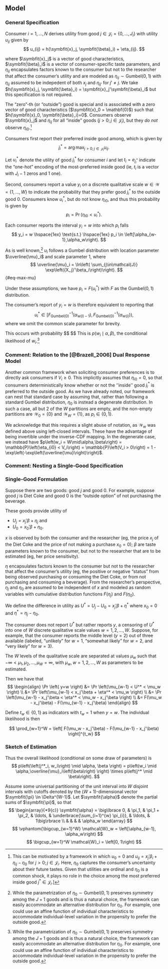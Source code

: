## Model {#sec-model}

### General Specification

Consumer $i=1,\ldots,N$ derives utility from good $j \in \mathcal{J}_i =  \lbrace 0,\ldots,J_i \rbrace$ with utility $u_{ij}$ given by
$$
u_{ij} = h(\symbfit{x}_j, \symbfit{\beta}_i) + \eta_{ij}.
$$

where $\symbfit{x}_j$ is a vector of good characteristics, $\symbfit{\beta}_i$ is a vector of consumer-specific taste parameters, and $\eta_{ij}$ encapsulates factors known to the consumer but not to the researcher that affect the consumer’s utility and are modeled as $\eta_{ij} \sim \text{Gumbel} \left( 0,1 \right)$ with $\eta_{ij}$ assumed to be indepedent of both $x_j$ and $\eta_{ij'}$ for $j' \ne j$. We take $h(\symbfit{x}_j, \symbfit{\beta}_i) = \symbfit{x}_j'\symbfit{\beta}_i$ but this specification is not required.

The "zero"-th (or "outside") good is special and is associated with a zero vector of good characteristics ($\symbfit{x}_0 = \mathbf{0}$) such that $h(\symbfit{x}_0, \symbfit{\beta}_i)=0$. Consumers observe $\symbfit{x}_j$ and $\eta_{ij}$ for all "inside" goods ($j>0; j \in \mathcal{J}_i$), but they _do not_ observe $\eta_{i0}$.[^1]

[^1]: This can be motivated by a framework in which $u_0 = 0$ and $u_{ij} = {x_j}'\beta_i + \eta_{ij} - \eta_0$ for $j>0; j \in \mathcal{J}_i$. Here, $\eta_0$ captures the consumer's uncertainty about their future tastes. Given that utilities are ordinal and $\eta_0$ is a common shock, it plays no role in the choice among the most preferred inside good $j^* \in \mathcal{J}_i$.]

Consumers first report their preferred inside good among, which is given by
$$
j^*_i = \arg\max_{j>0; j \in \mathcal{J}_i} u_{ij}.
$$

Let $u_i^*$ denote the utility of good $j^*_i$ for consumer $i$ and let $t_i = e_{j_i^*}$ indicate the "one-hot" encoding of the most-preferred inside good (ie, $t_i$ is a vector with $J_i-1$ zeros and $1$ one).

Second, consumers report a value $y_i$ on a discrete qualitative scale $w \in \mathcal{W} = \lbrace 1, \ldots, W \rbrace$ to indicate the probability that they prefer good $j^*_i$ to the outside good 0. Consumers know $u_i^*$, but do not know $\eta_{i0}$, and thus this probability is given by
$$
p_i = \Pr \left( \eta_{i0} < u_i^* \right).
$$

Each consumer reports the interval $y_i=w$ into which $p_i$ falls
$$
y_i = w \hspace{1ex} \text{s.t.} \hspace{1ex} p_i \in \left[\alpha_{w-1},\alpha_w\right).
$$

As is well known,[^2] $u_i$ follows a Gumbel distribution with location parameter $\overline{\mu}_i$ and scale parameter $1$, where
$$
\overline{\mu}_i = \ln\left( \sum_{j\in\mathcal{J}} \exp\left({X_j}'\beta_i\right)\right).
$$ {#eq-max-mu}

[^2]: For example, see [@Mcfadden_1981] and [@Cardell_1997].

Under these assumptions, we have $p_i = F\left( u_i^* \right)$ with $F$ as the $\text{Gumbel} \left( 0,1 \right)$ distribution.

The consumer's report of $y_i=w$ is therefore equivalent to reporting that
$$
    u_i^* \in \left[
        F^{-1}_{\text{Gumbel}\left(0\right)}\left(\alpha_{w\left(i\right)-1}\right),
        F^{-1}_{\text{Gumbel}\left(0\right)}\left(\alpha_{w\left(i\right)}\right)
    \right),
$$
where we omit the common scale parameter for brevity.

This occurs with probability
$$
\begin{align}
    \Pr\left(u_i^* \in \mathcal{W}_{w\left(i\right)}\right) 
    
    &= F_{\text{Gumbel}\left(\overline{\mu}\right)}\left(F^{-1}_{\text{Gumbel}\left(0\right)}\left(\alpha_{w\left(i\right)}\right)\right) - F_{\text{Gumbel}\left(\overline{\mu}\right)}\left(F^{-1}_{\text{Gumbel}\left(0\right)}\left(\alpha_{w\left(i\right)-1}\right)\right) \\
    
    &= \left({\alpha_{w\left(i\right)}}\right)^{\exp\left(\overline{\mu}\right)} - \left({\alpha_{w\left(i\right)-1}}\right)^{\exp\left(\overline{\mu}\right)}.
\end{align}
$$
This is $p\left(w_i\mid \alpha, \beta\right)$, the conditional likelihood of $w_i$.[^2]

[^2]: While the parametrization of $\eta_0 \sim \text{Gumbel}\left(0,1\right)$ preserves symmetry among the $J+1$ goods and is thus a natural choice, the framework can easily accommodate an alternative distribution for $\eta_0$. For example, one could use an affine function of individual characteristics to accommodate individual-level variation in the propensity to prefer the outside good.


### Comment: Relation to the [@Brazell_2006] Dual Response Model

Another common framework when soliciting consumer preferences is to directly ask consumers if $V_i \ge 0$. This implicitly assumes that $\eta_{i0} = 0$, so that consumers deterministically know whether or not the ''inside'' good $j^*_i$ is preferred to the outside good. As we have already noted, our framework can nest that standard case by assuming that, rather than following a standard Gumbel distribution, $\eta_0$ is instead a degenerate distribution. In such a case, all but 2 of the $W$ partitions are empty, and the non-empty partitions are $\mathcal{W}_0 = \left\lbrace 0 \right\rbrace$ and $\mathcal{W}_W = \left\lbrace 1\right\rbrace$, as $p_i \in \left\lbrace 0, 1\right\rbrace$.

We acknowledge that this requires a slight abuse of notation, as $\mathcal{W}_w$ was defined above using left-closed intervals. These have the advantage of being invertible under the inverse-CDF mapping. In the degenerate case, we instead have $p\left(w_i = W\mid\alpha,\beta\right) = \mathbb{P}\left(\eta_{i0} < V_i\right) = \mathbb{P}\left(V_i > 0\right) = 1 - \exp\left(-\exp\left(\overline{\mu}\right)\right)$.


### Comment: Nesting a Single-Good Specification
\newcommand\mleft{\mathopen{}\mathclose\bgroup\left}
\newcommand\mright{\aftergroup\egroup\right}

### Single-Good Formulation

Suppose there are two goods: good $j$ and good $0$. For example, suppose good $j$ is Diet Coke and good 0 is the "outside option" of not purchasing the beverage.

These goods provide utility of 

- $U_j = x_j'\beta + \eta_j$ and 
- $U_0 = x_0'\beta + \eta_0$. 

$x$ is observed by both the consumer and the researcher (eg, the price $x_j$ of the Diet Coke and the price of not making a purchase $x_0=0$); $\beta$ are taste parameters known to the consumer, but not to the researcher that are to be estimated (eg, her price sensitivity). 

$\eta$ encapsulates factors known to the consumer but not to the researcher that affect the consumer's utility (eg, the positive or negative "status" from being observed purchasing or consuming the Diet Coke, or from not purchasing and consuming a beverage). From the researcher's perspective, $\eta_j$ and $\eta_0$ are assumed to be independent of $x$ and modeled as random variables with cumulative distribution functions $F(\eta_j)$ and $F(\eta_0)$.

We define the difference in utility as $U^* = U_j - U_0 = x_j'\beta + \eta^*$ where $x_0 = 0$ and $\eta^* = \eta_j - \eta_0$.

The consumer does not report $U^*$ but rather reports $y$, a censoring of $U^*$ into one of $W$ discrete qualitative scale values $w=1,2,\ldots,W$. Suppose, for example, that the consumer reports the middle level ($y=2$) out of three available (labeled, "unlikely" for $w=1$, "somewhat likely" for $w=2$, and "very likely" for $w=3$).

The $W$ levels of the qualitative scale are separated at values $\mu_w$ such that $-\infty < \mu_1, \mu_2, \ldots, \mu_W = \infty$, with $\mu_w, w=1,2,\ldots,W$ as parameters to be estimated. 

Then we have that 
$$
\begin{align}
    \Pr \left( y=w \right) 
    &= \Pr \left(\mu_{w-1} < U^* < \mu_w \right) \\
    &= \Pr \left(\mu_{w-1} < x_j'\beta + \eta^* < \mu_w \right) \\
    &= \Pr \left(\mu_{w-1} - x_j'\beta < \eta^* < \mu_w - x_j'\beta \right) \\
    &= F(\mu_w - x_j'\beta) - F(\mu_{w-1} - x_j'\beta)
\end{align}
$$

Define $t_w \in \lbrace 0,1 \rbrace$ as indicators with $t_w=1$ when $y=w$. The individual likelihood is then 

$$
\prod_{w=1}^W =  \left[ F(\mu_w - x_j'\beta) - F(\mu_{w-1} - x_j'\beta) \right]^{t_w}
$$
 


### Sketch of Estimation

\begin{itemize}
    \item Specify hyper-parameters governing the prior distribution of $\left(\symbf{\pi}, \symbf{\beta}\right)$. There is a relatively large amount of flexibility in the prior distribution over $\beta$. $\symbf{\pi} \sim \text{Dirichlet}$ deterministically maps to $\symbf{\alpha}$.
    \item (First Branch) Given draws of $\left(\alpha, \beta\right)$, the probability that consumer $i$ reports $j^*_i$ is given by a softmax
        $$
        p\left(j^*_i \mid \alpha, \beta\right) = p\left(j^*_i \mid \beta\right) = \frac{\exp\left({X_j}'\beta_i\right)}{\sum_{j'\in\mathcal{J}}\exp\left({X_{j'}}'\beta_i\right)}
        $$
    \item (Second Branch) Given $\left(\alpha, \beta\right)$, the probability that consumer $i$ reports $w_i$ is given by
    $$
        p\left(w_i \mid \alpha,\beta, j^*_i\right) = p\left(w_i\mid \alpha, \beta\right) =  \left({\alpha_{w\left(i\right)}}\right)^{\exp\left(\overline{\mu}\right)} - \left({\alpha_{w\left(i\right)-1}}\right)^{\exp\left(\overline{\mu}\right)}
    $$
    where $\overline{\mu}_i\left(\beta_i\right)$ is a function of consumer $i$'s tastes $\beta_i$ and the design matrix $X$ (@eq-max-mu). Note that the observed choice $j^*_i$ is irrelevant for this likelihood.
\end{itemize}

Thus the overall likelihood (conditional on some draw of parameters) is
$$
    p\left(\left(j^*_i, w_i\right) \mid \alpha, \beta \right) = p\left(w_i \mid \alpha,\overline{\mu}_i\left(\beta\right) \right) \times p\left(j^* \mid \beta\right).
$$

Assume some universal partitioning of the unit interval into $W$ disjoint intervals with cutoffs denoted by the $\left(W+1\right)$-dimensional vector $\symbfit{\pi} \in \Delta^{W-1}$. Let $\symbfit{\alpha}$ denote the partial sums of $\symbfit{\pi}$, so that
$$
    \begin{array}{*9{c}}
       \symbfit{\alpha}  = \big\lbrace 0, & \pi_1, & \pi_1 + \pi_2, & \ldots, & \underbrace{\sum_{i=1}^{w} \pi_{i}}, & \ldots, & 1\big\rbrace \\
         & & & & \alpha_w 
    \end{array}
$$
$$
    \vphantom{\bigcup_{w=1}^W} \mathcal{W}_w = \left[\alpha_{w-1}, \alpha_w\right)
$$
$$
    \bigcup_{w=1}^W \mathcal{W}_i = \left[0, 1\right)
$$


